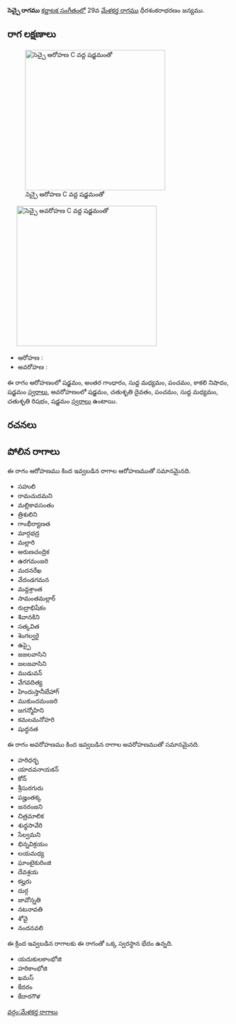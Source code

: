{{Infobox ragam
	| name          	= సెచ్చై
	| synonym	    	= 
	| mela          	= 
	| chakra        	= 
	| janaka        	= 
	| type          	= ఔదవ
	| arohanam      	= {{svaraC|S|G3|M1|P|N3|S'}} 
	| avarohanam    	= {{svaraC|S'|D2|P|M1|R2|S}}
	| jeeva         	=
	| chhaya        	=
	| nyasa         	=
	| vishesha      	= 
	| equivalent  		= 
}}
{{కర్ణాటక సంగీత రాగాలు}}
'''సెచ్చై రాగము''' [[కర్ణాటక సంగీతం]]లో 29వ [[మేళకర్త రాగము]] ధీరశంకరాభరణం జన్యము. 


==రాగ లక్షణాలు==
[[Image:sechchai_ar_kb2wiki.png|thumb|right|316px|''సెచ్చై'' ఆరోహణ C వద్ద షడ్జమంతో]]
	[[Image:sechchai_av_kb2wiki.png|thumb|right|316px|''సెచ్చై'' అవరోహణ C వద్ద షడ్జమంతో]]

* ఆరోహణ : {{svaraC|S|G3|M1|P|N3|S'}} 
* అవరోహణ : {{svaraC|S'|D2|P|M1|R2|S}}

ఈ రాగం ఆరోహణంలో షడ్జమం, అంతర గాంధారం, సుద్ద మధ్యమం, పంచమం, కాకలి  నిషాదం, షడ్జమం [[స్వరాలు]], అవరోహణంలో షడ్జమం, చతుశృతి దైవతం, పంచమం, సుద్ద మధ్యమం, చతుశృతి రిషభం, షడ్జమం [[స్వరాలు]] ఉంటాయి.

==రచనలు==



==పోలిన రాగాలు==
ఈ రాగం ఆరోహణము కింద ఇవ్వబడిన రాగాల ఆరోహణముతో సమానమైనది.
* సహులి
* రామచుదమని
* మల్లికావసంతం
* త్రిశులిని
* గాంభీర్యాణత
* మార్గభద్ర
* మల్లారి
* అరుణచంద్రిక
* ఉరగమంజరి
* మదనరేఖ
* వేదండగమన
* మన్దశ్రాంత
* సామంతమల్లార్
* రుద్రాభిషేకం
* శివానకిని
* సత్కవిత
* శెంగల్వరై
* ఉప్పై
* జజలవాసిని
* జలజవాసిని
* ముడువన్
* వేగవదిత్య
* హిందుస్తానీబేహాగ్
* ముకుందమంజరి
* జగన్మోహిని
* కమలమనోహరి
* షుద్ధనత

ఈ రాగం అవరోహణము కింద ఇవ్వబడిన రాగాల అవరోహణముతో సమానమైనది.
* హరిధర్భ
* యాదవనాయకన్
* కోన్
* శ్రీసురగురు
* పజ్హంతక్క
* జనరంజని
* చిత్రమాలిక
* శుధ్ధసావేరి
* సేల్వమని
* భిన్నవిక్రయం
* లయమధ్య
* ఘాంటైకురింజి
* దేవశ్రయ
* కల్హరు
* దుర్గ
* జావోన్నతి
* నటనావతి
* శోవై
* నందనవలి

ఈ క్రింద ఇవ్వబడిన రాగాలకు ఈ రాగంతో ఒక్క స్వరస్థాన భేదం ఉన్నది.
* యదుకులకాంభోజి
* హరికాంభోజి
* ఖమస్
* కేదరం
* కేదారగౌళ



[[వర్గం:మేళకర్త రాగాలు]]